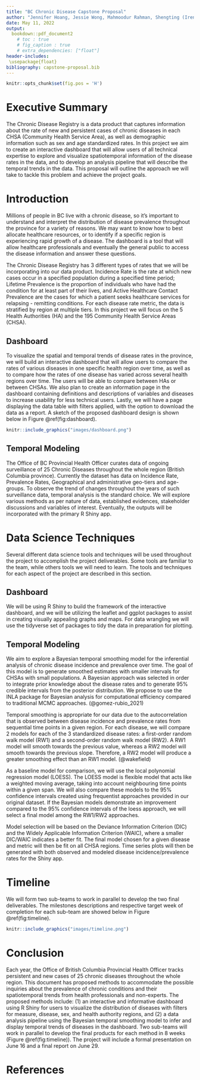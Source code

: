 ```yaml
---
title: "BC Chronic Disease Capstone Proposal"
author: "Jennifer Hoang, Jessie Wong, Mahmoodur Rahman, Shengting (Irene) Yan"
date: May 11, 2022
output: 
  bookdown::pdf_document2
    # toc : true
    # fig_caption : true
    # extra_dependencies: ["float"]
header-includes:
 \usepackage{float}
bibliography: capstone-proposal.bib
---
```


```r
knitr::opts_chunk$set(fig.pos = 'H')
```
\newpage

# Executive Summary 
The Chronic Disease Registry is a data product that captures information about the 
rate of new and persistent cases of chronic diseases in each CHSA (Community Health Service Area), 
as well as demographic information such as sex and age standardized rates.
In this project we aim to create an interactive dashboard that will allow users 
of all technical expertise to explore and visualize spatiotemporal information of the disease rates in the data,
and to develop an analysis pipeline that will describe the temporal trends in the data. 
This proposal will outline the approach we will take to tackle this problem and achieve the project goals.

\newpage

# Introduction 
Millions of people in BC live with a chronic disease, so it's important to understand 
and interpret the distribution of disease prevalence throughout the province for a variety of reasons.
We may want to know how to best allocate healthcare resources, 
or to identify if a specific region is experiencing rapid growth of a disease. 
The dashboard is a tool that will allow healthcare professionals 
and eventually the general public to access the disease information and answer these questions.  

The Chronic Disease Registry has 3 different types of rates that we will be incorporating into our data product.
Incidence Rate is the rate at which new cases occur in a specified population during a specified time period;
Lifetime Prevalence is the proportion of individuals who have had the condition for at least part of their lives, 
and Active Healthcare Contact Prevalence are the cases for which a patient seeks healthcare services for relapsing - remitting conditions. 
For each disease rate metric, the data is stratified by region at multiple tiers. 
In this project we will focus on the 5 Health Authorities (HA) and the 195 Community Health Service Areas (CHSA).

## Dashboard
To visualize the spatial and temporal trends of disease rates in the province, 
we will build an interactive dashboard that will allow users to compare 
the rates of various diseases in one specific health region over time,
as well as to compare how the rates of one disease has varied across several health regions over time. 
The users will be able to compare between HAs or between CHSAs.
We also plan to create an information page in the dashboard 
containing definitions and descriptions of variables and diseases to increase usability for less technical users. 
Lastly, we will have a page displaying the data table with filters applied, 
with the option to download the data as a report.
A sketch of the proposed dashboard design is shown below in Figure \@ref(fig:dashboard).

``` r
knitr::include_graphics("images/dashboard.png")
```

## Temporal Modeling
The Office of BC Provincial Health Officer curates data of ongoing surveillance of 25 Chronic Diseases 
throughout the whole region (British Columbia province). 
Currently the dataset has data on Incidence Rate, Prevalence Rates, Geographical and administrative geo-tiers and age-groups. 
To observe the trend of changes throughout the years of such surveillance data, 
temporal analysis is the standard choice. 
We will explore various methods as per nature of data, established evidences, stakeholder discussions and variables of interest. 
Eventually, the outputs will be incorporated with the primary R Shiny app. 

# Data Science Techniques
Several different data science tools and techniques will be used throughout the project to accomplish the project deliverables. 
Some tools are familiar to the team, while others tools we will need to learn. 
The tools and techniques for each aspect of the project are described in this section.

## Dashboard
We will be using R Shiny to build the framework of the interactive dashboard, 
and we will be utilizing the leaflet and ggplot packages to assist in creating visually appealing graphs and maps. 
For data wrangling we will use the tidyverse set of packages to tidy the data in preparation for plotting.    

## Temporal Modeling
We aim to explore a Bayesian temporal smoothing model for the inferential analysis 
of chronic disease incidence and prevalence over time. The goal of this model is
to generate smoothed estimates with smaller intervals for CHSAs with small populations.
A Bayesian approach was selected in order to integrate prior knowledge 
about the disease rates and to generate 95% credible intervals from the posterior distribution. 
We propose to use the INLA package for Bayesian analysis for computational efficiency 
compared to traditional MCMC approaches. (@gomez-rubio_2021) 

Temporal smoothing is appropriate for our data due to the autocorrelation 
that is observed between disease incidence and prevalence rates
from sequential time points in a given region.
For each disease, we will compare 2 models for each of the 
3 standardized disease rates: a first-order random walk model (RW1) 
and a second-order random walk model (RW2).
A RW1 model will smooth towards the previous value,
whereas a RW2 model will smooth towards the previous slope. 
Therefore, a RW2 model will produce a greater smoothing effect than an RW1 model. (@wakefield)

As a baseline model for comparison, we will use the local polynomial regression model (LOESS). 
The LOESS model is flexible model that acts like a weighted moving average, 
taking into account neighbouring time points within a given span.
We will also compare these models to the 95% confidence intervals 
created using frequentist approaches provided in our original dataset.
If the Bayesian models demonstrate an improvement compared to the
95% confidence intervals of the loess approach,
we will select a final model among the RW1/RW2 approaches.

Model selection will be based on the Deviance Information Criterion (DIC) 
and the Widely Applicable Information Criterion (WAIC), 
where a smaller DIC/WAIC indicates a better fit. 
The final model chosen for a given disease and metric will then be fit 
on all CHSA regions. Time series plots will then be generated with
both observed and modeled disease incidence/prevalence rates for the Shiny app.

# Timeline

We will form two sub-teams to work in parallel to develop the two final deliverables. 
The milestones descriptions and respective target week of completion for each sub-team are showed below in Figure  \@ref(fig:timeline).

``` r
knitr::include_graphics("images/timeline.png")
```

# Conclusion
Each year, the Office of British Columbia Provincial Health Officer tracks 
persistent and new cases of 25 chronic diseases throughout the whole region. 
This document has proposed methods to accommodate the possible inquiries 
about the prevalence of chronic conditions and their spatiotemporal trends from health professionals and non-experts. 
The proposed methods include: 
(1) an interactive and informative dashboard using R Shiny 
for users to visualize the distribution of diseases with filters for measure, disease, sex, and health authority regions, 
and (2) a data analysis pipeline using the Bayesian temporal smoothing model 
to infer and display temporal trends of diseases in the dashboard. 
Two sub-teams will work in parallel to develop the final products for each method in 8 weeks (Figure \@ref(fig:timeline)). 
The project will include a formal presentation on June 16 and a final report on June 29.

# References